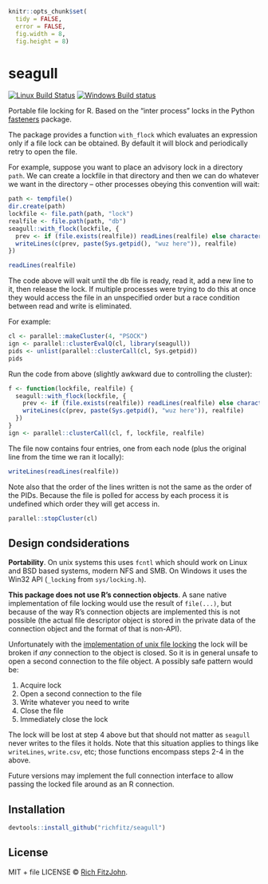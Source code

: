 ```r
knitr::opts_chunk$set(
  tidy = FALSE,
  error = FALSE,
  fig.width = 8,
  fig.height = 8)
```

# seagull

[![Linux Build Status](https://travis-ci.org/richfitz/seagull.svg?branch=master)](https://travis-ci.org/richfitz/seagull)
[![Windows Build status](https://ci.appveyor.com/api/projects/status/github/richfitz/seagull?svg=true)](https://ci.appveyor.com/project/richfitz/seagull)

Portable file locking for R.  Based on the "inter process" locks in the Python [fasteners](https://pypi.python.org/pypi/fasteners) package.

The package provides a function `with_flock` which evaluates an expression only if a file lock can be obtained.  By default it will block and periodically retry to  open the file.

For example, suppose you want to place an advisory lock in a directory `path`.  We can create a lockfile in that directory and then we can do whatever we want in the directory -- other processes obeying this convention will wait:

```r
path <- tempfile()
dir.create(path)
lockfile <- file.path(path, "lock")
realfile <- file.path(path, "db")
seagull::with_flock(lockfile, {
  prev <- if (file.exists(realfile)) readLines(realfile) else character(0)
  writeLines(c(prev, paste(Sys.getpid(), "wuz here")), realfile)
})
```

```r
readLines(realfile)
```

The code above will wait until the db file is ready, read it, add a new line to it, then release the lock.  If multiple processes were trying to do this at once they would access the file in an unspecified order but a race condition between read and write is eliminated.

For example:

```r
cl <- parallel::makeCluster(4, "PSOCK")
ign <- parallel::clusterEvalQ(cl, library(seagull))
pids <- unlist(parallel::clusterCall(cl, Sys.getpid))
pids
```

Run the code from above (slightly awkward due to controlling the cluster):

```r
f <- function(lockfile, realfile) {
  seagull::with_flock(lockfile, {
    prev <- if (file.exists(realfile)) readLines(realfile) else character(0)
    writeLines(c(prev, paste(Sys.getpid(), "wuz here")), realfile)
  })
}
ign <- parallel::clusterCall(cl, f, lockfile, realfile)
```

The file now contains four entries, one from each node (plus the original line from the time we ran it locally):

```r
writeLines(readLines(realfile))
```

Note also that the order of the lines written is not the same as the order of the PIDs.  Because the file is polled for access by each process it is undefined which order they will get access in.

```r
parallel::stopCluster(cl)
```

## Design condsiderations

**Portability**.  On unix systems this uses `fcntl` which should work on Linux and BSD based systems, modern NFS and SMB.  On Windows it uses the Win32 API (`_locking` from `sys/locking.h`).

**This package does not use R's connection objects**.  A sane native implementation of file locking would use the result of `file(...)`, but because of the way R's connection objects are implemented this is not possible (the actual file descriptor object is stored in the private data of the connection object and the format of that is non-API).

Unfortunately with the [implementation of unix file locking](http://0pointer.de/blog/projects/locking.html) the lock will be broken if _any_ connection to the object is closed.  So it is in general unsafe to open a second connection to the file object.  A possibly safe pattern would be:

1. Acquire lock
2. Open a second connection to the file
3. Write whatever you need to write
4. Close the file
5. Immediately close the lock

The lock will be lost at step 4 above but that should not matter as `seagull` never writes to the files it holds.  Note that this situation applies to things like `writeLines`, `write.csv`, etc; those functions encompass steps 2-4 in the above.

Future versions may implement the full connection interface to allow passing the locked file around as an R connection.

## Installation

```r
devtools::install_github("richfitz/seagull")
```

## License

MIT + file LICENSE © [Rich FitzJohn](https://github.com/richfitz).

